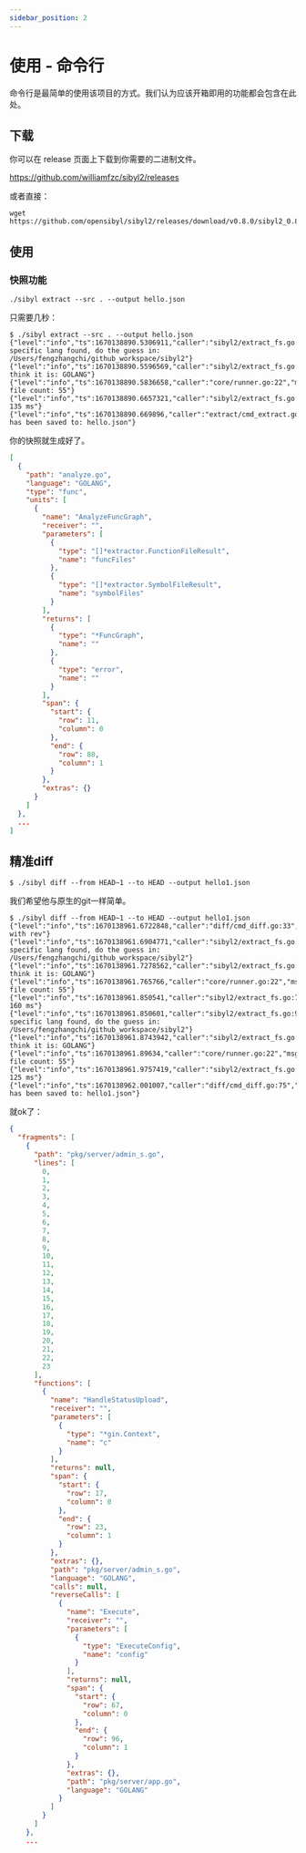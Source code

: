 ```yaml
---
sidebar_position: 2
---
```


# 使用 - 命令行

命令行是最简单的使用该项目的方式。我们认为应该开箱即用的功能都会包含在此处。

## 下载

你可以在 release 页面上下载到你需要的二进制文件。

https://github.com/williamfzc/sibyl2/releases

或者直接：

```
wget https://github.com/opensibyl/sibyl2/releases/download/v0.8.0/sibyl2_0.8.0_linux_amd64
```

## 使用

### 快照功能

```
./sibyl extract --src . --output hello.json
```

只需要几秒：

```
$ ./sibyl extract --src . --output hello.json
{"level":"info","ts":1670138890.5306911,"caller":"sibyl2/extract_fs.go:92","msg":"no specific lang found, do the guess in: /Users/fengzhangchi/github_workspace/sibyl2"}
{"level":"info","ts":1670138890.5596569,"caller":"sibyl2/extract_fs.go:97","msg":"I think it is: GOLANG"}
{"level":"info","ts":1670138890.5836658,"caller":"core/runner.go:22","msg":"valid file count: 55"}
{"level":"info","ts":1670138890.6657321,"caller":"sibyl2/extract_fs.go:76","msg":"cost: 135 ms"}
{"level":"info","ts":1670138890.669896,"caller":"extract/cmd_extract.go:60","msg":"file has been saved to: hello.json"}
```

你的快照就生成好了。

```json title="hello.json"
[
  {
    "path": "analyze.go",
    "language": "GOLANG",
    "type": "func",
    "units": [
      {
        "name": "AnalyzeFuncGraph",
        "receiver": "",
        "parameters": [
          {
            "type": "[]*extractor.FunctionFileResult",
            "name": "funcFiles"
          },
          {
            "type": "[]*extractor.SymbolFileResult",
            "name": "symbolFiles"
          }
        ],
        "returns": [
          {
            "type": "*FuncGraph",
            "name": ""
          },
          {
            "type": "error",
            "name": ""
          }
        ],
        "span": {
          "start": {
            "row": 11,
            "column": 0
          },
          "end": {
            "row": 80,
            "column": 1
          }
        },
        "extras": {}
      }
    ]
  },
  ...
]
```

## 精准diff

```
$ ./sibyl diff --from HEAD~1 --to HEAD --output hello1.json
```

我们希望他与原生的git一样简单。

```
$ ./sibyl diff --from HEAD~1 --to HEAD --output hello1.json
{"level":"info","ts":1670138961.6722848,"caller":"diff/cmd_diff.go:33","msg":"diff with rev"}
{"level":"info","ts":1670138961.6904771,"caller":"sibyl2/extract_fs.go:92","msg":"no specific lang found, do the guess in: /Users/fengzhangchi/github_workspace/sibyl2"}
{"level":"info","ts":1670138961.7278562,"caller":"sibyl2/extract_fs.go:97","msg":"I think it is: GOLANG"}
{"level":"info","ts":1670138961.765766,"caller":"core/runner.go:22","msg":"valid file count: 55"}
{"level":"info","ts":1670138961.850541,"caller":"sibyl2/extract_fs.go:76","msg":"cost: 160 ms"}
{"level":"info","ts":1670138961.850601,"caller":"sibyl2/extract_fs.go:92","msg":"no specific lang found, do the guess in: /Users/fengzhangchi/github_workspace/sibyl2"}
{"level":"info","ts":1670138961.8743942,"caller":"sibyl2/extract_fs.go:97","msg":"I think it is: GOLANG"}
{"level":"info","ts":1670138961.89634,"caller":"core/runner.go:22","msg":"valid file count: 55"}
{"level":"info","ts":1670138961.9757419,"caller":"sibyl2/extract_fs.go:76","msg":"cost: 125 ms"}
{"level":"info","ts":1670138962.001007,"caller":"diff/cmd_diff.go:75","msg":"file has been saved to: hello1.json"}
```

就ok了：

```json title="hello1.json"
{
  "fragments": [
    {
      "path": "pkg/server/admin_s.go",
      "lines": [
        0,
        1,
        2,
        3,
        4,
        5,
        6,
        7,
        8,
        9,
        10,
        11,
        12,
        13,
        14,
        15,
        16,
        17,
        18,
        19,
        20,
        21,
        22,
        23
      ],
      "functions": [
        {
          "name": "HandleStatusUpload",
          "receiver": "",
          "parameters": [
            {
              "type": "*gin.Context",
              "name": "c"
            }
          ],
          "returns": null,
          "span": {
            "start": {
              "row": 17,
              "column": 0
            },
            "end": {
              "row": 23,
              "column": 1
            }
          },
          "extras": {},
          "path": "pkg/server/admin_s.go",
          "language": "GOLANG",
          "calls": null,
          "reverseCalls": [
            {
              "name": "Execute",
              "receiver": "",
              "parameters": [
                {
                  "type": "ExecuteConfig",
                  "name": "config"
                }
              ],
              "returns": null,
              "span": {
                "start": {
                  "row": 67,
                  "column": 0
                },
                "end": {
                  "row": 96,
                  "column": 1
                }
              },
              "extras": {},
              "path": "pkg/server/app.go",
              "language": "GOLANG"
            }
          ]
        }
      ]
    },
    ...
```
